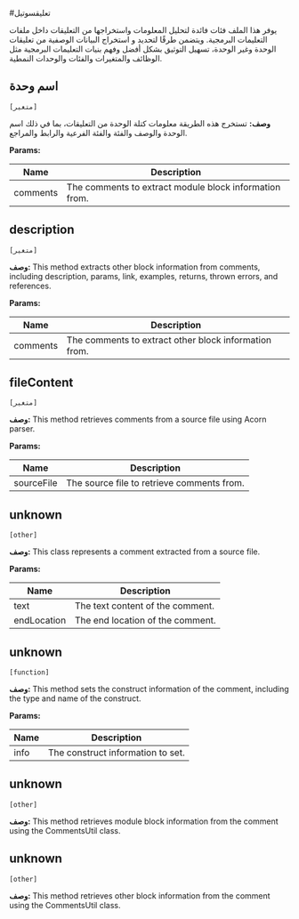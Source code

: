#تعليقسوتيل

يوفر هذا الملف فئات فائدة لتحليل المعلومات واستخراجها
  من التعليقات داخل ملفات التعليمات البرمجية. ويتضمن طرقًا لتحديد و
  استخراج البيانات الوصفية من تعليقات الوحدة وغير الوحدة،
  تسهيل التوثيق بشكل أفضل وفهم بنيات التعليمات البرمجية
  مثل الوظائف والمتغيرات والفئات والوحدات النمطية.



## اسم وحدة 
`[متغير]`
 
**وصف:**
تستخرج هذه الطريقة معلومات كتلة الوحدة من التعليقات، بما في ذلك اسم الوحدة والوصف والفئة والفئة الفرعية والرابط والمراجع.

**Params:**

| Name | Description |
| --- | --- |
|  comments | The comments to extract module block information from. |



## description 
`[متغير]`
 
**وصف:**
This method extracts other block information from comments, including description, params, link, examples, returns, thrown errors, and references.

**Params:**

| Name | Description |
| --- | --- |
|  comments | The comments to extract other block information from. |



## fileContent 
`[متغير]`
 
**وصف:**
This method retrieves comments from a source file using Acorn parser.

**Params:**

| Name | Description |
| --- | --- |
|  sourceFile | The source file to retrieve comments from. |



## unknown 
`[other]`
 
**وصف:**
This class represents a comment extracted from a source file.

**Params:**

| Name | Description |
| --- | --- |
|  text | The text content of the comment. |
|  endLocation | The end location of the comment. |



## unknown 
`[function]`
 
**وصف:**
This method sets the construct information of the comment, including the type and name of the construct.

**Params:**

| Name | Description |
| --- | --- |
|  info | The construct information to set. |



## unknown 
`[other]`
 
**وصف:**
This method retrieves module block information from the comment using the CommentsUtil class.



## unknown 
`[other]`
 
**وصف:**
This method retrieves other block information from the comment using the CommentsUtil class.

